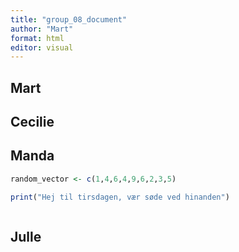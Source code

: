 ```yaml
---
title: "group_08_document"
author: "Mart"
format: html
editor: visual
---
```


## Mart

## Cecilie

## Manda

```r
random_vector <- c(1,4,6,4,9,6,2,3,5)
```

```r
print("Hej til tirsdagen, vær søde ved hinanden")
```

```r

```

## Julle
